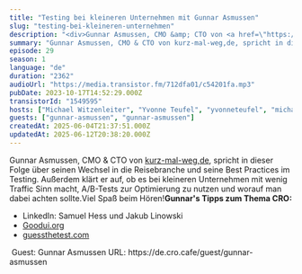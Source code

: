 ```yaml
---
title: "Testing bei kleineren Unternehmen mit Gunnar Asmussen"
slug: "testing-bei-kleineren-unternehmen"
description: "<div>Gunnar Asmussen, CMO &amp; CTO von <a href=\"https://www.kurz-mal-weg.de/\">kurz-mal-weg,de</a>, spricht in dieser Folge über seinen Wechsel in die Reisebranche und seine Best Practices im Testing. Außerdem klärt er auf, ob es bei kleineren Unternehmen mit wenig Traffic Sinn macht, A/B-Tests zur Optimierung zu nutzen und worauf man dabei achten sollte.Viel Spaß beim Hören!<strong>Gunnar's Tipps zum Thema CRO:</strong></div><ul><li>LinkedIn: Samuel Hess und Jakub Linowski</li><li><a href=\"http://Goodui.org\">Goodui.org</a></li><li><a href=\"http://guessthetest.com\">guessthetest.com</a></li></ul><div>&nbsp;Guest: Gunnar Asmussen URL: https://de.cro.cafe/guest/gunnar-asmussen&nbsp;</div>"
summary: "Gunnar Asmussen, CMO & CTO von kurz-mal-weg,de, spricht in dieser Folge über seinen Wechsel in die Reisebranche und seine Best Practices im Testing. Außerdem klärt er auf, ob es bei kleineren Unternehmen mit wenig Traffic Sinn macht, A/B-Tests zur Optimierung zu nutzen und worauf man dabei achten sollte.Viel Spaß beim Hören!Gunnar's Tipps zum Thema CRO:LinkedIn: Samuel Hess und Jakub LinowskiGoodui.orgguessthetest.com Guest: Gunnar Asmussen URL: https://de.cro.cafe/guest/gunnar-asmussen "
episode: 29
season: 1
language: "de"
duration: "2362"
audioUrl: "https://media.transistor.fm/712dfa01/c54201fa.mp3"
pubDate: 2023-10-17T14:52:29.000Z
transistorId: "1549595"
hosts: ["Michael Witzenleiter", "Yvonne Teufel", "yvonneteufel", "michaelwitzenleiter"]
guests: ["gunnar-asmussen", "gunnar-asmussen"]
createdAt: 2025-06-04T21:37:51.000Z
updatedAt: 2025-06-12T20:38:20.000Z
---
```


Gunnar Asmussen, CMO & CTO von <a href="https://www.kurz-mal-weg.de/">kurz-mal-weg,de</a>, spricht in dieser Folge über seinen Wechsel in die Reisebranche und seine Best Practices im Testing. Außerdem klärt er auf, ob es bei kleineren Unternehmen mit wenig Traffic Sinn macht, A/B-Tests zur Optimierung zu nutzen und worauf man dabei achten sollte.Viel Spaß beim Hören!<strong>Gunnar's Tipps zum Thema CRO:</strong>
<ul><li>LinkedIn: Samuel Hess und Jakub Linowski</li><li><a href="http://Goodui.org">Goodui.org</a></li><li><a href="http://guessthetest.com">guessthetest.com</a></li></ul>&nbsp;Guest: Gunnar Asmussen URL: https://de.cro.cafe/guest/gunnar-asmussen&nbsp;
